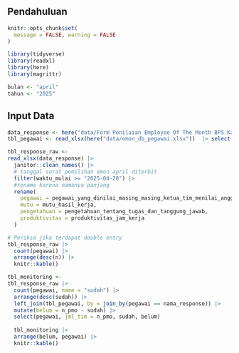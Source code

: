 
## Pendahuluan

```r

knitr::opts_chunk$set(
  message = FALSE, warning = FALSE
)

library(tidyverse)
library(readxl)
library(here)
library(magrittr)

bulan <- "april"
tahun <- "2025"
```

## Input Data

```r

data_response <- here("data/Form Penilaian Employee Of The Month BPS Kabupaten Sikka(1-705).xlsx")
tbl_pegawai <- read_xlsx(here("data/emon_db_pegawai.xlsx"))  |> select(nama_response, n_pmo)

tbl_response_raw <-
read_xlsx(data_response) |> 
  janitor::clean_names() |>
  # tanggal surat pemilihan emon april diterbit
  filter(waktu_mulai >= "2025-04-28") |> 
  #rename karena namanya panjang
  rename(
    pegawai = pegawai_yang_dinilai_masing_masing_ketua_tim_menilai_anggotanya,
    mutu = mutu_hasil_kerja,
    pengetahuan = pengetahuan_tentang_tugas_dan_tanggung_jawab,
    produktivitas = produktivitas_jam_kerja
  ) 

# Periksa jika terdapat double entry
tbl_response_raw |> 
  count(pegawai) |>
  arrange(desc(n)) |>
  knitr::kable()

tbl_monitoring <- 
tbl_response_raw |> 
  count(pegawai, name = "sudah") |>
  arrange(desc(sudah)) |>
  left_join(tbl_pegawai, by = join_by(pegawai == nama_response)) |>
  mutate(belum = n_pmo - sudah) |>
  select(pegawai, jml_tim = n_pmo, sudah, belum)
  
  tbl_monitoring |>
  arrange(belum, pegawai) |>  
  knitr::kable()
```

